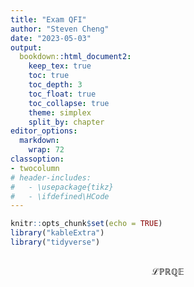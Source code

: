 ```yaml
---
title: "Exam QFI"
author: "Steven Cheng"
date: "2023-05-03"
output:
  bookdown::html_document2:
    keep_tex: true
    toc: true
    toc_depth: 3
    toc_float: true
    toc_collapse: true
    theme: simplex
    split_by: chapter
editor_options:
  markdown:
    wrap: 72
classoption:
- twocolumn
# header-includes:
#   - \usepackage{tikz}
#   - \ifdefined\HCode
---
```


```r
knitr::opts_chunk$set(echo = TRUE)
library("kableExtra")
library("tidyverse")
  
```

\newpage

<span style="display: none;">
$$
\newcommand{\Lagr}{\mathcal{L}}
\newcommand{\bP}{\mathbb{P}}
\newcommand{\bR}{\mathbb{R}}
\newcommand{\bQ}{\mathbb{Q}}
\newcommand{\bE}{\mathbb{E}}
\Lagr \bP \bR \bQ \bE 
$$ 
<span style="display: none;">

::: {.hidden}
$$
\newcommand{\Lagr}{\mathcal{L}}
\newcommand{\bP}{\mathbb{P}}
\newcommand{\bR}{\mathbb{R}}
\newcommand{\bQ}{\mathbb{Q}}
\newcommand{\bE}{\mathbb{E}}
\Lagr \bP \bR \bQ \bE 
$$ 
:::
